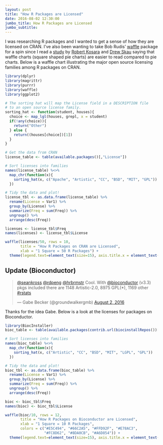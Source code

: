 ```yaml
---
layout: post
title: "How R Packages are Licensed"
date: 2016-08-02 12:30:00
jumbo_title: How R Packages are Licensed
jumbo_subtitle:
---
```


I was researching R packages and I wanted to get a sense of how they are
licensed on CRAN. I've also been wanting to take Bob Rudis'
[waffle](https://github.com/hrbrmstr/waffle) package for a spin since I read a
[study](https://eagereyes.org/blog/2016/an-illustrated-tour-of-the-pie-chart-study-results)
by [Robert Kosara](https://twitter.com/eagereyes) and
[Drew Skau](https://twitter.com/seeingstructure)
saying that waffle charts (square shaped pie charts) are easier to read compared
to pie charts. Below is a waffle chart illustrating the major open source
licensing families among R packages on CRAN.

```r
library(dplyr)
library(magrittr)
library(purrr)
library(waffle)
library(ggplot2)

# The sorting hat will map the License field in a DESCRIPTION file
# to an open source license family.
sorting_hat <- function(student, houses){
  choice <- map_lgl(houses, grepl, x = student)
  if(!any(choice)){
    return("Other")
  } else {
    return((houses[choice])[1])
  }
}

# Get the data from CRAN
license_table <- table(available.packages()[,"License"])

# Sort licenses into families
names(license_table) %<>%
  map_chr(function(x){
    sorting_hat(x, c("Apache", "Artistic", "CC", "BSD", "MIT", "GPL"))
  })  

# Tidy the data and plot!
license_tbl <- as.data.frame(license_table) %>%
  rename(License = Var1) %>%
  group_by(License) %>%
  summarize(Freq = sum(Freq)) %>%
  ungroup() %>%
  arrange(desc(Freq))

licenses <- license_tbl$Freq
names(licenses) <- license_tbl$License

waffle(licenses/50, rows = 10,
       title = "How R Packages on CRAN are Licensed",
       xlab = "1 Square = 50 R Packages") +
  theme(legend.text=element_text(size=15), axis.title.x = element_text(size=15))
```

## Update (Bioconductor)

<blockquote class="twitter-tweet" data-conversation="none" data-lang="en"><p lang="en" dir="ltr"><a href="https://twitter.com/seankross">@seankross</a> <a href="https://twitter.com/rdpeng">@rdpeng</a> <a href="https://twitter.com/hrbrmstr">@hrbrmstr</a> Cool. With <a href="https://twitter.com/Bioconductor">@bioconductor</a> (v3.3) pkgs included there are 1148 Artistic-2.0, 8975 GPL(*), 1169 other <a href="https://twitter.com/hashtag/rstats?src=hash">#rstats</a></p>&mdash; Gabe Becker (@groundwalkergmb) <a href="https://twitter.com/groundwalkergmb/status/760524247768961024">August 2, 2016</a></blockquote>
<script async src="//platform.twitter.com/widgets.js" charset="utf-8"></script>

Thanks for the idea Gabe. Below is a look at the licenses for packages on
Bioconductor.

```r
library(BiocInstaller)
bioc_table <- table(available.packages(contrib.url(biocinstallRepos())[1:4])[,"License"])

# Sort licenses into families
names(bioc_table) %<>%
  map_chr(function(x){
    sorting_hat(x, c("Artistic", "CC", "BSD", "MIT", "LGPL", "GPL"))
  })  

# Tidy the data and plot!
bioc_tbl <- as.data.frame(bioc_table) %>%
  rename(License = Var1) %>%
  group_by(License) %>%
  summarize(Freq = sum(Freq)) %>%
  ungroup() %>%
  arrange(desc(Freq))

bioc <- bioc_tbl$Freq
names(bioc) <- bioc_tbl$License

waffle(bioc/10, rows = 12,
       title = "How R Packages on Bioconductor are Licensed",
       xlab = "1 Square = 10 R Packages",
       colors = c("#E5C494", "#66C2A5", "#FFD92F", "#E78AC3", 
                  "#FC8D62", "#8DA0CB", "#A6D854")) +
  theme(legend.text=element_text(size=15), axis.title.x = element_text(size=15))
```
